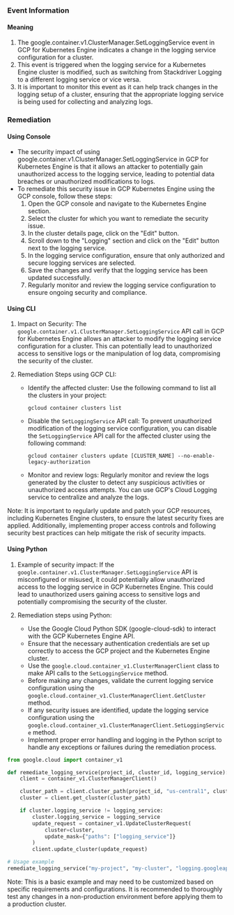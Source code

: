 
### Event Information

#### Meaning

1. The google.container.v1.ClusterManager.SetLoggingService event in GCP for Kubernetes Engine indicates a change in the logging service configuration for a cluster.
2. This event is triggered when the logging service for a Kubernetes Engine cluster is modified, such as switching from Stackdriver Logging to a different logging service or vice versa.
3. It is important to monitor this event as it can help track changes in the logging setup of a cluster, ensuring that the appropriate logging service is being used for collecting and analyzing logs.

### Remediation

#### Using Console

- The security impact of using google.container.v1.ClusterManager.SetLoggingService in GCP for Kubernetes Engine is that it allows an attacker to potentially gain unauthorized access to the logging service, leading to potential data breaches or unauthorized modifications to logs.
- To remediate this security issue in GCP Kubernetes Engine using the GCP console, follow these steps:
  1. Open the GCP console and navigate to the Kubernetes Engine section.
  2. Select the cluster for which you want to remediate the security issue.
  3. In the cluster details page, click on the "Edit" button.
  4. Scroll down to the "Logging" section and click on the "Edit" button next to the logging service.
  5. In the logging service configuration, ensure that only authorized and secure logging services are selected.
  6. Save the changes and verify that the logging service has been updated successfully.
  7. Regularly monitor and review the logging service configuration to ensure ongoing security and compliance.

#### Using CLI

1. Impact on Security: The `google.container.v1.ClusterManager.SetLoggingService` API call in GCP for Kubernetes Engine allows an attacker to modify the logging service configuration for a cluster. This can potentially lead to unauthorized access to sensitive logs or the manipulation of log data, compromising the security of the cluster.

2. Remediation Steps using GCP CLI:
   - Identify the affected cluster: Use the following command to list all the clusters in your project:
     ```
     gcloud container clusters list
     ```

   - Disable the `SetLoggingService` API call: To prevent unauthorized modification of the logging service configuration, you can disable the `SetLoggingService` API call for the affected cluster using the following command:
     ```
     gcloud container clusters update [CLUSTER_NAME] --no-enable-legacy-authorization
     ```

   - Monitor and review logs: Regularly monitor and review the logs generated by the cluster to detect any suspicious activities or unauthorized access attempts. You can use GCP's Cloud Logging service to centralize and analyze the logs.

Note: It is important to regularly update and patch your GCP resources, including Kubernetes Engine clusters, to ensure the latest security fixes are applied. Additionally, implementing proper access controls and following security best practices can help mitigate the risk of security impacts.

#### Using Python

1. Example of security impact: If the `google.container.v1.ClusterManager.SetLoggingService` API is misconfigured or misused, it could potentially allow unauthorized access to the logging service in GCP Kubernetes Engine. This could lead to unauthorized users gaining access to sensitive logs and potentially compromising the security of the cluster.

2. Remediation steps using Python:
   - Use the Google Cloud Python SDK (google-cloud-sdk) to interact with the GCP Kubernetes Engine API.
   - Ensure that the necessary authentication credentials are set up correctly to access the GCP project and the Kubernetes Engine cluster.
   - Use the `google.cloud.container_v1.ClusterManagerClient` class to make API calls to the `SetLoggingService` method.
   - Before making any changes, validate the current logging service configuration using the `google.cloud.container_v1.ClusterManagerClient.GetCluster` method.
   - If any security issues are identified, update the logging service configuration using the `google.cloud.container_v1.ClusterManagerClient.SetLoggingService` method.
   - Implement proper error handling and logging in the Python script to handle any exceptions or failures during the remediation process.

```python
from google.cloud import container_v1

def remediate_logging_service(project_id, cluster_id, logging_service):
    client = container_v1.ClusterManagerClient()

    cluster_path = client.cluster_path(project_id, "us-central1", cluster_id)
    cluster = client.get_cluster(cluster_path)

    if cluster.logging_service != logging_service:
        cluster.logging_service = logging_service
        update_request = container_v1.UpdateClusterRequest(
            cluster=cluster,
            update_mask={"paths": ["logging_service"]}
        )
        client.update_cluster(update_request)

# Usage example
remediate_logging_service("my-project", "my-cluster", "logging.googleapis.com")
```

Note: This is a basic example and may need to be customized based on specific requirements and configurations. It is recommended to thoroughly test any changes in a non-production environment before applying them to a production cluster.

